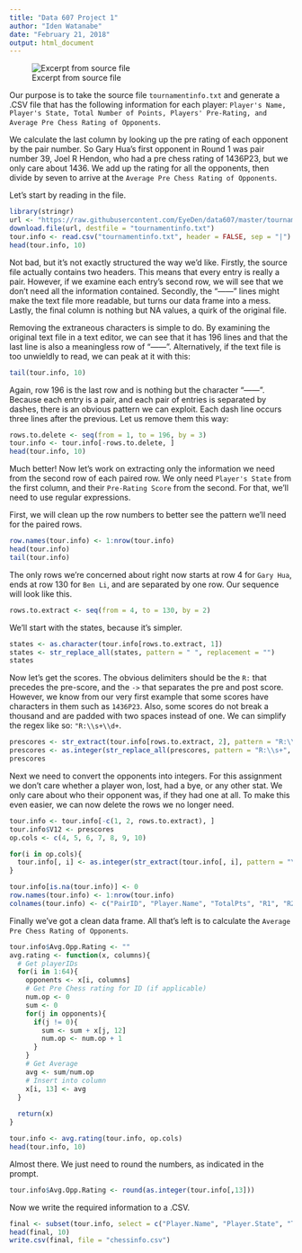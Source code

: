 ```yaml
---
title: "Data 607 Project 1"
author: "Iden Watanabe"
date: "February 21, 2018"
output: html_document
---
```


![Excerpt from source file](D:/Grad School/2018 Spring/DATA 607/proj1excerpt.png)

Our purpose is to take the source file `tournamentinfo.txt` and generate a .CSV file that has the following information for each player: `Player's Name, Player's State, Total Number of Points, Players' Pre-Rating, and Average Pre Chess Rating of Opponents`.

We calculate the last column by looking up the pre rating of each opponent by the pair number.  So Gary Hua's first opponent in Round 1 was pair number 39, Joel R Hendon, who had a pre chess rating of 1436P23, but we only care about 1436.  We add up the rating for all the opponents, then divide by seven to arrive at the `Average Pre Chess Rating of Opponents`.

Let's start by reading in the file.

```r
library(stringr)
url <- "https://raw.githubusercontent.com/EyeDen/data607/master/tournamentinfo.txt"
download.file(url, destfile = "tournamentinfo.txt")
tour.info <- read.csv("tournamentinfo.txt", header = FALSE, sep = "|")
head(tour.info, 10)
```

Not bad, but it's not exactly structured the way we'd like.  Firstly, the source file actually contains two headers.  This means that every entry is really a pair.  However, if we examine each entry's second row, we will see that we don't need all the information contained.  Secondly, the "------" lines might make the text file more readable, but turns our data frame into a mess.  Lastly, the final column is nothing but NA values, a quirk of the original file.

Removing the extraneous characters is simple to do.  By examining the original text file in a text editor, we can see that it has 196 lines and that the last line is also a meaningless row of "------".  Alternatively, if the text file is too unwieldly to read, we can peak at it with this:

```r
tail(tour.info, 10)
```

Again, row 196 is the last row and is nothing but the character "------".  Because each entry is a pair, and each pair of entries is separated by dashes, there is an obvious pattern we can exploit.  Each dash line occurs three lines after the previous.  Let us remove them this way:

```r
rows.to.delete <- seq(from = 1, to = 196, by = 3)
tour.info <- tour.info[-rows.to.delete, ]
head(tour.info, 10)
```

Much better!  Now let's work on extracting only the information we need from the second row of each paired row.  We only need `Player's State` from the first column, and their `Pre-Rating Score` from the second.  For that, we'll need to use regular expressions.

First, we will clean up the row numbers to better see the pattern we'll need for the paired rows.

```r
row.names(tour.info) <- 1:nrow(tour.info)
head(tour.info)
tail(tour.info)
```

The only rows we're concerned about right now starts at row 4 for `Gary Hua`, ends at row 130 for `Ben Li`, and are separated by one row.  Our sequence will look like this.

```r
rows.to.extract <- seq(from = 4, to = 130, by = 2)
```

We'll start with the states, because it's simpler.

```r
states <- as.character(tour.info[rows.to.extract, 1])
states <- str_replace_all(states, pattern = " ", replacement = "")
states
```

Now let's get the scores.  The obvious delimiters should be the `R:` that precedes the pre-score, and the `->` that separates the pre and post score.  However, we know from our very first example that some scores have characters in them such as `1436P23`.  Also, some scores do not break a thousand and are padded with two spaces instead of one.  We can simplify the regex like so: `"R:\\s+\\d+`.

```r
prescores <- str_extract(tour.info[rows.to.extract, 2], pattern = "R:\\s+\\d+")
prescores <- as.integer(str_replace_all(prescores, pattern = "R:\\s+", replacement = ""))
prescores
```

Next we need to convert the opponents into integers.  For this assignment we don't care whether a player won, lost, had a bye, or any other stat.  We only care about who their opponent was, if they had one at all.  To make this even easier, we can now delete the rows we no longer need.

```r
tour.info <- tour.info[-c(1, 2, rows.to.extract), ]
tour.info$V12 <- prescores
op.cols <- c(4, 5, 6, 7, 8, 9, 10)

for(i in op.cols){
  tour.info[, i] <- as.integer(str_extract(tour.info[, i], pattern = "\\s+\\d*"))
}

tour.info[is.na(tour.info)] <- 0
row.names(tour.info) <- 1:nrow(tour.info)
colnames(tour.info) <- c("PairID", "Player.Name", "TotalPts", "R1", "R2", "R3", "R4", "R5", "R6", "R7", "Player.State", "PreChess")
```


Finally we've got a clean data frame.  All that's left is to calculate the `Average Pre Chess Rating of Opponents`.

```r
tour.info$Avg.Opp.Rating <- ""
avg.rating <- function(x, columns){
  # Get playerIDs
  for(i in 1:64){
    opponents <- x[i, columns]
    # Get Pre Chess rating for ID (if applicable)
    num.op <- 0
    sum <- 0
    for(j in opponents){
      if(j != 0){
        sum <- sum + x[j, 12]
        num.op <- num.op + 1
      }
    }
    # Get Average
    avg <- sum/num.op
    # Insert into column
    x[i, 13] <- avg
  }
  
  return(x)
}

tour.info <- avg.rating(tour.info, op.cols)
head(tour.info, 10)
```

Almost there.  We just need to round the numbers, as indicated in the prompt.

```r
tour.info$Avg.Opp.Rating <- round(as.integer(tour.info[,13]))
```

Now we write the required information to a .CSV.

```r
final <- subset(tour.info, select = c("Player.Name", "Player.State", "TotalPts", "PreChess", "Avg.Opp.Rating"))
head(final, 10)
write.csv(final, file = "chessinfo.csv")
```